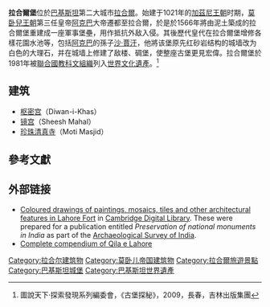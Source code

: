 {{世界文化遗产概要表
| site_img = Image:Lahore_Fort_view_from_Baradari.jpg
| site_img_capt = 拉合爾堡
| site_img_width = 350px
| zh_name = 拉合尔古堡和夏利玛尔公园
| en_name = Fort and Shalamar Gardens in Lahore
| fr_name = Fort et jardins de Shalimar à Lahore
| country = {{PAK}}
| Region = 亚洲和太平洋地区
| criterion_c = (i) (ii) (iv)
| rg_year = 1981
| org_url = http://whc.unesco.org/en/list/171
| map_img = 
| map_img_width = 
| locator_x = 
| locator_y = 
}}
'''拉合爾堡'''位於[[巴基斯坦|巴基斯坦]]第二大城市[[拉合爾|拉合爾]]。始建于1021年的[[加茲尼王朝|加茲尼王朝]]时期，[[莫卧兒王朝|莫卧兒王朝]]第三任皇帝[[阿克巴|阿克巴]]大帝遷都至拉合爾，於是於1566年將由泥土築成的拉合爾堡重建成一座軍事堡壘，用作抵抗外敌入侵。其後歷代皇代在拉合爾堡增修各樣花園水池等，包括[[阿克巴|阿克巴]]的孫子[[沙·賈汗|沙·賈汗]]，他將该堡原先红砂岩结构的城墙改为白色的大理石，并在城墙上修建了敌楼、碉堡，使整座古堡更見宏偉。拉合爾堡於1981年被[[聯合國教科文組織|聯合國教科文組織]]列入[[世界文化遺產|世界文化遺產]]。<ref>圖說天下·探索發現系列編委會，《古堡探秘》，2009，長春，吉林出版集團</ref>

==建筑==
*[[枢密宫_(拉合尔)|枢密宫]]（Diwan-i-Khas）
*[[镜宫|镜宫]]（Sheesh Mahal）
*[[珍珠清真寺_(拉合尔)|珍珠清真寺]]（Moti Masjid）

==參考文獻==
{{reflist}}

== 外部链接 ==
{{Commons category|Lahore Fort}}
*[http://cudl.lib.cam.ac.uk/view/MS-RCMS-00087/1 Coloured drawings of paintings, mosaics, tiles and other architectural features in Lahore Fort] {{Wayback|url=http://cudl.lib.cam.ac.uk/view/MS-RCMS-00087/1 |date=20150703071014 }} in [[Cambridge_Digital_Library|Cambridge Digital Library]]. These were prepared {{Circa|1890}} for a publication entitled ''Preservation of national monuments in India'' as part of the [[Archaeological_Survey_of_India|Archaeological Survey of India]].
*[http://madainproject.com/lahore_fort Complete compendium of Qila e Lahore] {{Wayback|url=http://madainproject.com/lahore_fort |date=20220327074104 }}

{{莫卧儿帝国}}
{{巴基斯坦世界遗产}}

[[Category:拉合尔建筑物|Category:拉合尔建筑物]]
[[Category:莫卧儿帝国建筑物|Category:莫卧儿帝国建筑物]]
[[Category:拉合爾旅遊景點|Category:拉合爾旅遊景點]]
[[Category:巴基斯坦城堡|Category:巴基斯坦城堡]]
[[Category:巴基斯坦世界遺產|Category:巴基斯坦世界遺產]]